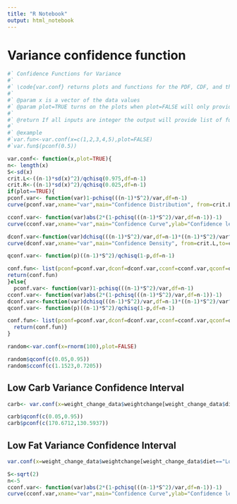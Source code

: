 ---
title: "R Notebook"
output: html_notebook
---

# Variance confidence function
```{r}
#` Confidence Functions for Variance 
#`
#` \code{var.conf} returns plots and functions for the PDF, CDF, and the confidence curve, and only the quantile function 
#`
#` @param x is a vector of the data values
#` @param plot=TRUE turns on the plots when plot=FALSE will only provide the functions
#`
#` @return If all inputs are integer the output will provide list of functions and plots of the confidence distribution, the confidence curve, and the confidence density.
#`
#` @example
#`var.fun<-var.conf(x=c(1,2,3,4,5),plot=FALSE)
#`var.fun$(pconf(0.5))

var.conf<- function(x,plot=TRUE){
n<- length(x)
S<-sd(x)
crit.L<-((n-1)*sd(x)^2)/qchisq(0.975,df=n-1)
crit.R<-((n-1)*sd(x)^2)/qchisq(0.025,df=n-1)
if(plot==TRUE){
pconf.var<- function(var)1-pchisq(((n-1)*S^2)/var,df=n-1)
curve(pconf.var,xname="var",main="Confidence Distribution", from=crit.L,to=crit.R)

cconf.var<- function(var)abs(2*(1-pchisq(((n-1)*S^2)/var,df=n-1))-1)
curve(cconf.var,xname="var",main="Confidence Curve",ylab="Confidence level", from=crit.L,to=crit.R)

dconf.var<-function(var)dchisq(((n-1)*S^2)/var,df=n-1)*((n-1)*S^2)/var^2
curve(dconf.var,xname="var",main="Confidence Density", from=crit.L,to=crit.R)

qconf.var<- function(p)((n-1)*S^2)/qchisq(1-p,df=n-1)

conf.fun<- list(pconf=pconf.var,dconf=dconf.var,cconf=cconf.var,qconf=qconf.var)
return(conf.fun)
}else{
  pconf.var<- function(var)1-pchisq(((n-1)*S^2)/var,df=n-1)
cconf.var<- function(var)abs(2*(1-pchisq(((n-1)*S^2)/var,df=n-1))-1)
dconf.var<-function(var)dchisq(((n-1)*S^2)/var,df=n-1)*((n-1)*S^2)/var^2
qconf.var<- function(p)((n-1)*S^2)/qchisq(1-p,df=n-1)

conf.fun<- list(pconf=pconf.var,dconf=dconf.var,cconf=cconf.var,qconf=qconf.var)
  return(conf.fun)}
}
```

```{r}
random<-var.conf(x=rnorm(100),plot=FALSE)

random$qconf(c(0.05,0.95))
random$cconf(c(1.1523,0.7205))

```
## Low Carb Variance Confidence Interval
```{r}
carb<- var.conf(x=weight_change_data$weightchange[weight_change_data$diet=="Low Carb"])

carb$qconf(c(0.05,0.95))
carb$pconf(c(170.6712,130.5937))
```

## Low Fat Variance Confidence Interval
```{r}
var.conf(x=weight_change_data$weightchange[weight_change_data$diet=="Low Fat"])
```

```{r}
S<-sqrt(2)
n<-5
cconf.var<- function(var)abs(2*(1-pchisq(((n-1)*S^2)/var,df=n-1))-1)
curve(cconf.var,xname="var",main="Confidence Curve",ylab="Confidence level", from=1,to=5)
```


